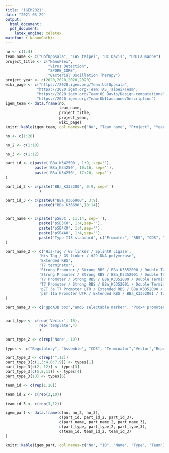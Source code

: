 ```yaml
---
title: "iGEM2021"
date: "2021-03-29"
output: 
  html_document:
  pdf_document:
    latex_engine: xelatex
mainfont : NanumGothic
---
```

```r
no <- c(1:4)
team_name <- c("UofUppsala", "TAS_taipei", "UC Davis", "UNILausanne")
project_title <- c("NanoFlex",
                   "Virus Detection",
                   "SPORE_CORE",
                   "Bacterial Oscillation Therapy")
project_year <- c(2020,2020,2020,2020)
wiki_page <- c("https://2020.igem.org/Team:UofUppsala",
              "https://2020.igem.org/Team:TAS_Taipei/Team",
              "https://2020.igem.org/Team:UC_Davis/Design-computational",
              "https://2020.igem.org/Team:UNILausanne/Description")
igem_team <- data.frame(no, 
                        team_name, 
                        project_title, 
                        project_year, 
                        wiki_page)
knitr::kable(igem_team, col.names=c("No", "Team_name", "Project", "Year", "Wiki"))
```


```r

no <- c(1:20)

no_2 <- c(1:10)

no_3 <- c(1:12)

part_id <- c(paste('BBa_K342500', 1:9, sep=''),
             paste('BBa_K34250', 10:16, sep=''),
             paste('BBa_K34250', 17:20, sep='')
)

part_id_2 <- c(paste('BBa_K335200', 0:9, sep='')
               )

part_id_3 <- c(paste0("BBa_K366900", 3:9),
               paste0("BBa_K36690",10:14))

             
part_name <- c(paste('pSB3C', 11:14, sep=''),
               paste('pSB3K0', 1:4,sep=''),
               paste('pSB4K0', 1:4,sep=''),
               paste('pSB4A0', 1:4,sep=''),
               paste("Type IIS standard", c("Promoter", "RBS", "CDS", "terminator"), "template")
)

part_name_2 <- c('His-Tag / GS linker / SplintR Ligase',
               'His-Tag / GS linker / Φ29 DNA polymerase',
               'Extended RBS',
               'T7 terminator',
               'Strong Promoter / Strong RBS / BBa_K3352000 / Double Terminator',
               'Strong Promoter / Strong RBS / BBa_K3352001 / Double Terminator',
               'T7 Promoter / Strong RBS / BBa_K3352000 / Double Terminator',
               'T7 Promoter / Strong RBS / BBa_K3352001 / Double Terminator',
               'pET 3a T7 Promoter UTR / Extended RBS / BBa_K3352000 / T7 Terminator',
               'pET 11a Promoter UTR / Extended RBS / BBa_K3352001 / T7 Terminator'
)

part_name_3 <- c("gpdA3B box","amdS selectable marker", "Pcox4 promoter", "Pmin minimal gpdA promoter", "TcgrA terminator", "tetO7 binding site operator", "ToxA Promoter", "TtrpC terminator", "trpC termiantor", "sGFP", "Nos Termiantor", "HygR selectable marker")


part_type <- c(rep('Vector', 16),
               rep('template',4)
               )

part_type_2 <- c(rep('None', 10))

types <- c("Regulatory", "Assemble", "CDS", "Terminator","Vector","Reporter")

part_type_3 <- c(rep("",12))
part_type_3[c(1,3:4,6:7,9)] <- types[1]
part_type_3[c(2, 12)] <- types[3]
part_type_3[c(5,8,11)] <- types[4]
part_type_3[10] <- types[6]

team_id <- c(rep(1,20))

team_id_2 <- c(rep(2,10))

team_id_3 <- c(rep(3,12))

igem_part <- data.frame(c(no, no_2, no_3),
                        c(part_id, part_id_2, part_id_3),
                        c(part_name, part_name_2, part_name_3),
                        c(part_type, part_type_2, part_type_3),
                        c(team_id, team_id_2, team_id_3)
)

knitr::kable(igem_part, col.names=c("No", "ID", "Name", "Type", "Team"))

```